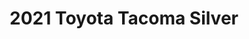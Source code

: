 ---
yrmm: 2204
brand: Toyota
year: 2021
model: Tacoma
color: Silver
title: 2021 Toyota Tacoma Silver
description: Icon Dynamics suspension, Toyo tires, Method wheels, CBI roof rack,
  Smitty Built tent, RotoPax and MaxxTrax accessories, Rigid lights
alt: 2016 Toyota Tacoma in Silver with 3" Icon Dynamics Stage 8 Suspension Kit,
  285/70R17 Toyo Tires, 17" Method 305NV, CBI Roof Rack, Smitty Built Tent and
  Cover, RotoPax and MaxxTrax, Rigid Fog light Kit
width: 2500
height: 2500
---
